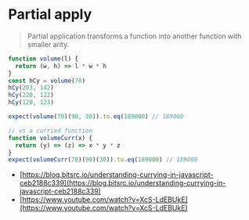 # Partial apply

>Partial application transforms a function into another function with smaller arity.

```js
function volume(l) {
  return (w, h) => l * w * h
}
const hCy = volume(70)
hCy(203, 142)
hCy(220, 122)
hCy(120, 123)

expect(volume(70)(90, 30)).to.eq(189000) // 189000

// vs a curried function
function volumeCurr(x) {
  return (y) => (z) => x * y * z
}
expect(volumeCurr(70)(90)(30)).to.eq(189000) // 189000
```

- [https://blog.bitsrc.io/understanding-currying-in-javascript-ceb2188c339](https://blog.bitsrc.io/understanding-currying-in-javascript-ceb2188c339)
- [https://www.youtube.com/watch?v=XcS-LdEBUkE](https://www.youtube.com/watch?v=XcS-LdEBUkE)
